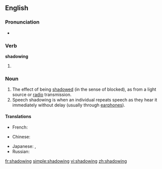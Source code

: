 ==English==

===Pronunciation===
*{{audio|en-us-shadowing.ogg|Audio (US)}}

===Verb===
'''shadowing'''

# {{present participle of|[[shadow#Verb|shadow]]}}

===Noun===
{{en-noun}}

# The effect of being [[shadow]]ed (in the sense of blocked), as from a light source or [[radio]] transmission.
# Speech shadowing is when an individual repeats speech as they hear it immediately without delay (usually through [[earphones]]).

====Translations====
{{trans-top|the effect of being shadowed, as from a light source or radio transmission}}
* French: {{t|fr|effet de masque|m}}
{{trans-mid}}
{{trans-bottom}}

{{trans-top|speech shadowing}}
* Chinese:
*: {{trreq|Mandarin}}
{{trans-mid}}
* Japanese: {{t|ja|シャドーイング|tr=shadōingu}},  {{t|ja|シャドウイング|tr=shadouingu|sc=Jpan}}
* Russian: {{t|ru|шэдоуинг|m|tr=šédouing}}
{{trans-bottom}}

[[fr:shadowing]]
[[simple:shadowing]]
[[vi:shadowing]]
[[zh:shadowing]]